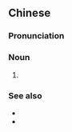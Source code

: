 {{also|阴阳线}}
==Chinese==
{{zh-forms|s=阴阳线|type=21}}

===Pronunciation===
{{zh-pron
|m=yīnyángxiàn
|c=jam1 joeng4 sin3
|cat=n
}}

===Noun===
{{zh-noun}}

# {{zh-alt-name|K線}}

===See also===
* {{zh-l|陰線}}
* {{zh-l|陽線}}